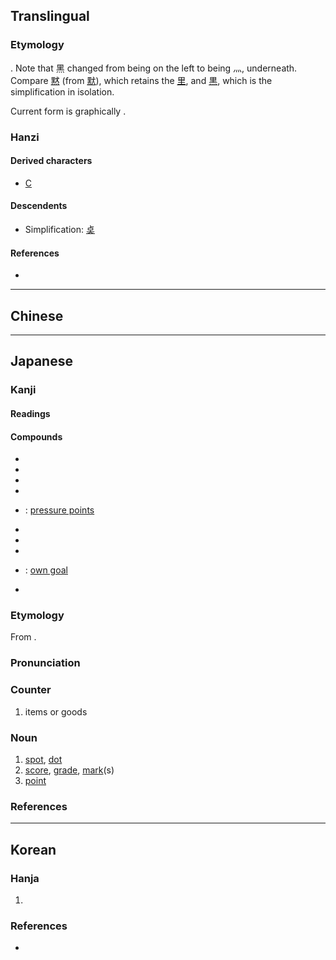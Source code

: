 {{also|點|奌}}
{{character info}}
==Translingual==
{{stroke order|type=animate}}
{{stroke order|strokes=9}}
{{ja-forms|点|点|[[點]]}}

===Etymology===
{{Han simp|點|f=黑|t=灬}}. Note that 黑 changed from being on the left to being 灬, underneath. Compare [[黙]] (from [[默]]), which retains the [[里]], and [[黒]], which is the simplification in isolation.

Current form is graphically {{Han compound|占|灬}}.

===Hanzi===
{{Han char|rn=86|rad=火|as=05|sn=9|four=|canj=XYRF,YRF|ids=⿱占灬}}

====Derived characters====
* [[C]]

====Descendents====
* Simplification: [[奌]]

====References====
* {{Han ref|kx=0669.101|dkj=18980|dj=1078.150|hdz=32198.070|uh=70B9|ud=28857}}

----

==Chinese==
{{zh-see|點}}

----

==Japanese==
{{ja-kanji forms|点|點}}

===Kanji===
{{ja-kanji|grade=2|rs=火05|kyu=點}}

====Readings====
{{ja-readings
|goon=てん<てん<てむ
|kanon=てん<てん<てむ
|kun=さ-す, た-てる, ちょぼ-<ちよぼ-, つ-ける, とぼ-す, とも-す, ぼち
}}
{{attention|ja|review readings}}

====Compounds====
{{der-top|Compounds}}
* {{ja-r|濁%点|だく%てん}}
* {{ja-r|点%字|てん%じ}}
* {{ja-r|点%火|てん%か}}
* {{ja-r|点%検|てん%けん}}
* {{ja-r|点%穴|てん%けつ}}: [[pressure point]]s
* {{ja-r|点%滅|てん%めつ}}
* {{ja-r|点%心|てん%しん}}
* {{ja-r|点%数|てん%すう}}
* {{ja-r|自%殺%点|じ%さつ%てん}}: [[own goal]]
* {{ja-r|半%濁%点|はん%だく%てん}}
{{der-bottom}}

{{ja-kanjitab|てん|yomi=o}}

===Etymology===
From {{bor|ja|ltc|-|sort=てん}} {{m|zh|點|tr=tem<sup>X</sup>||point}}.

===Pronunciation===
{{ja-pron|yomi=o|てん|acc=0|acc_ref=DJR}}

===Counter===
{{ja-pos|てん|counter}}

# items or goods

===Noun===
{{ja-noun|てん}}

# [[spot]], [[dot]]
# [[score]], [[grade]], [[mark]](s)
# [[point]]

===References===
<references/>

----

==Korean==

===Hanja===
{{ko-hanja|점|점}}

# {{alt form|ko|點||{{hanja form of|점|[[point]]; [[dot]]; [[spot]]; [[speck]]}}}}

===References===
* {{R:ko:Inmyeongyonghanjapyo|37}}
